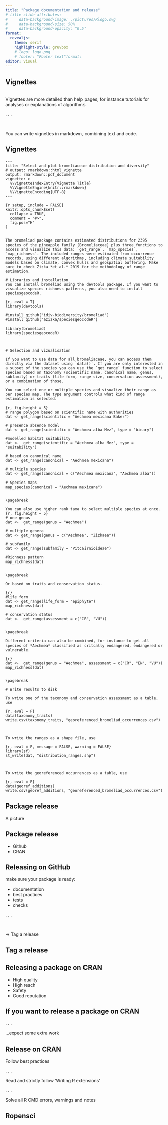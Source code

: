 ```yaml
---
title: "Package documentation and release"
# title-slide-attributes:
#     data-background-image: ./pictures/Rlogo.svg
#     data-background-size: 50%
#     data-background-opacity: "0.5"
format: 
  revealjs:
    theme: serif
    highlight-style: gruvbox
    # logo: logo.png
    # footer: "Footer text"format:
editor: visual
---
```


## Vignettes
<br>
Vignettes are more detailed than help pages, for instance tutorials for analyses or explanations of algorithms

. . .

<br>

You can write vignettes in markdown, combining text and code.


## Vignettes
```
---
title: "Select and plot bromeliaceae distribution and diversity"
# output: rmarkdown::html_vignette
output: rmarkdown::pdf_document
vignette: >
  %\VignetteIndexEntry{Vignette Title}
  %\VignetteEngine{knitr::rmarkdown}
  %\VignetteEncoding{UTF-8}
---

{r setup, include = FALSE}
knitr::opts_chunk$set(
  collapse = TRUE,
  comment = "#>",
  fig.pos="H"
)


The bromeliad package contains estimated distributions for 2395 species of the pineapple family (Bromeliaceae) plus three functions to access and visualize this data: `get_range`, `map_species`, `map_richness`. The included ranges were estimated from occurrence records, using different algorithms, including climate suitability models based on climate, convex hulls and geospatial buffering. Make sure to check Zizka *et al.* 2019 for the methodology of range estimation. 

# Libraries and installation
You can install bromeliad using the devtools package. If you want to visualize species richness patterns, you also need to install speciesgeocodeR.

{r, eval = T}
library(devtools)

#install_github("idiv-biodiversity/bromeliad")
#install_github("azizka/speciesgeocodeR")

library(bromeliad)
library(speciesgeocodeR)



# Selection and vizualisation

If you want to use data for all bromeliaceae, you can access them directly via the dataset using `data()`. If you are only interested in a subset of the species you can use the `get_range` function to select species based on taxonomy (scientific name, canonical name, genus, subfamily) or traits (life form, range size, conservation assessment), or a combination of those.

You can select one or multiple species and visualize their range as per species map. The type argument controls what kind of range estimation is selected.

{r, fig.height = 5}
# range polygon based on scientific name with authorities
dat <- get_range(scientific = "Aechmea mexicana Baker")

# presence absence model
dat <- get_range(scientific = "Aechmea alba Mez", type = "binary")

#modelled habitat suitability
dat <-  get_range(scientific = "Aechmea alba Mez", type = "suitability")

# based on canonical name
dat <- get_range(canonical = "Aechmea mexicana")

# multiple species
dat <- get_range(canonical = c("Aechmea mexicana", "Aechmea alba"))

# Species maps
map_species(canonical = "Aechmea mexicana")


\pagebreak

You can also use higher rank taxa to select multiple species at once.
{r, fig.height = 5}
# one genus
dat <-  get_range(genus = "Aechmea")

# multiple genera
dat <- get_range(genus = c("Aechmea", "Zizkaea"))

# subfamily
dat <- get_range(subfamily = "Pitcairnioideae")

#Richness pattern
map_richness(dat)


\pagebreak

Or based on traits and conservation status.

{r}
#life form
dat <- get_range(life_form = "epiphyte")
map_richness(dat)

# conservation status
dat <-  get_range(assessment = c("CR", "VU"))


\pagebreak

Different criteria can also be combined, for instance to get all species of *Aechmea* classified as critcally endangered, endangered or vulnerable.

{r}
dat <-  get_range(genus = "Aechmea", assessment = c("CR", "EN", "VU"))
map_richness(dat)


\pagebreak

# Write results to disk

To write one of the taxonomy and conservation assessment as a table, use

{r, eval = F}
data(taxonomy_traits)
write.csv(taxonomy_traits, "georeferenced_bromeliad_occurrences.csv")



To write the ranges as a shape file, use

{r, eval = F, message = FALSE, warning = FALSE}
library(sf)
st_write(dat, "distribution_ranges.shp")



To write the georeferenced occurrences as a table, use

{r, eval = F}
data(georef_additions)
write.csv(georef_additions, "georeferenced_bromeliad_occurrences.csv")

```


## Package release

A picture


## Package release

::: incremental

- Github
- CRAN

:::


## Releasing on GitHub

make sure your package is ready:

::: incremental

- documentation
- best practices
- tests
- checks

:::

. . .

<br>

-> Tag a release


## Tag a release



## Releasing a package on CRAN

::: incremental

- High quality
- High reach
- Safety
- Good reputation

:::


## If you want to release a package on CRAN

. . .

...expect some extra work


## Release on CRAN


Follow best practices

. . .

Read and strictly follow 'Writing R extensions'

. . .

Solve all R CMD errors, warnings and notes


## Ropensci